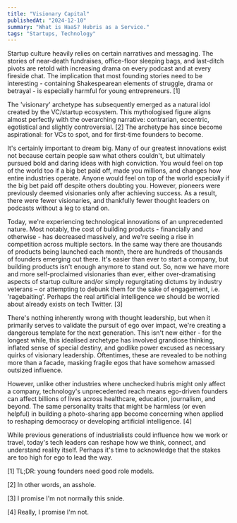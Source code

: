 ```yaml
---
title: "Visionary Capital"
publishedAt: "2024-12-10"
summary: "What is HaaS? Hubris as a Service."
tags: "Startups, Technology"
---
```


Startup culture heavily relies on certain narratives and messaging. The stories of near-death fundraises, office-floor sleeping bags, and last-ditch pivots are retold with increasing drama on every podcast and at every fireside chat. The implication that most founding stories need to be interesting - containing Shakespearean elements of struggle, drama or betrayal - is especially harmful for young entrepreneurs. \[1\]

The 'visionary' archetype has subsequently emerged as a natural idol created by the VC/startup ecosystem. This mythologised figure aligns almost perfectly with the overarching narrative: contrarian, eccentric, egotistical and slightly controversial. \[2\] The archetype has since become aspirational: for VCs to spot, and for first-time founders to become.

It's certainly important to dream big. Many of our greatest innovations exist not because certain people saw what others couldn't, but ultimately pursued bold and daring ideas with high conviction. You would feel on top of the world too if a big bet paid off, made you millions, and changes how entire industries operate. Anyone would feel on top of the world especially if the big bet paid off despite others doubting you. However, pioneers were previously deemed visionaries only after achieving success. As a result, there were fewer visionaries, and thankfully fewer thought leaders on podcasts without a leg to stand on.

Today, we're experiencing technological innovations of an unprecedented nature. Most notably, the cost of building products - financially and otherwise - has decreased massively, and we're seeing a rise in competition across multiple sectors. In the same way there are thousands of products being launched each month, there are hundreds of thousands of founders emerging out there. It's easier than ever to start a company, but building products isn't enough anymore to stand out. So, now we have more and more self-proclaimed visionaries than ever, either over-dramatising aspects of startup culture and/or simply regurgitating dictums by industry veterans – or attempting to debunk them for the sake of engagement, i.e. 'ragebaiting'. Perhaps the real artificial intelligence we should be worried about already exists on tech Twitter. \[3\]

There's nothing inherently wrong with thought leadership, but when it primarily serves to validate the pursuit of ego over impact, we're creating a dangerous template for the next generation. This isn't new either - for the longest while, this idealised archetype has involved grandiose thinking, inflated sense of special destiny, and godlike power excused as necessary quirks of visionary leadership. Oftentimes, these are revealed to be nothing more than a facade, masking fragile egos that have somehow amassed outsized influence.

However, unlike other industries where unchecked hubris might only affect a company, technology's unprecedented reach means ego-driven founders can affect billions of lives across healthcare, education, journalism, and beyond. The same personality traits that might be harmless (or even helpful) in building a photo-sharing app become concerning when applied to reshaping democracy or developing artificial intelligence. \[4\]

While previous generations of industrialists could influence how we work or travel, today's tech leaders can reshape how we think, connect, and understand reality itself. Perhaps it's time to acknowledge that the stakes are too high for ego to lead the way.

\[1\] TL;DR: young founders need good role models.

\[2\] In other words, an asshole. 

\[3\] I promise I'm not normally this snide.

\[4\] Really, I promise I'm not.
